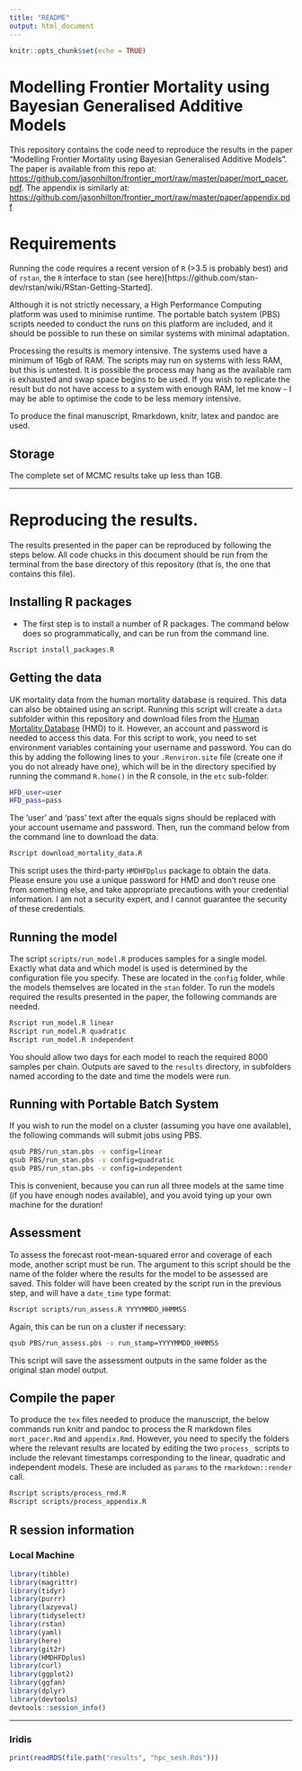```yaml
---
title: "README"
output: html_document
---
```


```r
knitr::opts_chunk$set(echo = TRUE)
```

# Modelling Frontier Mortality using Bayesian Generalised Additive Models

This repository contains the code need to reproduce the results in the paper "Modelling Frontier Mortality using Bayesian Generalised Additive Models". 
The paper is available from this repo at:
[https://github.com/jasonhilton/frontier_mort/raw/master/paper/mort_pacer.pdf](https://github.com/jasonhilton/frontier_mort/raw/master/paper/mort_pacer.pdf).
The appendix is similarly at:
[https://github.com/jasonhilton/frontier_mort/raw/master/paper/appendix.pdf](https://github.com/jasonhilton/frontier_mort/raw/master/paper/appendix.pdf)


# Requirements

Running the code requires a recent version of `R` (>3.5 is probably best) and of `rstan`, the `R` interface to stan  (see here)[https://github.com/stan-dev/rstan/wiki/RStan-Getting-Started].


Although it is not strictly necessary, a High Performance Computing platform was used to minimise runtime. The portable batch system (PBS) scripts needed to conduct the runs on this platform are included, and it should be possible to run these on similar systems with minimal adaptation.

Processing the results is memory intensive. The systems used have a minimum of 16gb of RAM. The scripts may run on systems with less RAM, but this is untested. It is possible the process may hang as the available ram is exhausted and swap space begins to be used. If you wish to replicate the result but do not have access to a system with enough RAM, let me know - I may be able to optimise the code to be less memory intensive.

To produce the final manuscript, Rmarkdown, knitr, latex and pandoc are used.

## Storage
The complete set of MCMC results take up less than 1GB.

---

# Reproducing the results.

The results presented in the paper can be reproduced by following the steps below. All code chucks in this document should be run from the terminal from the base directory of this repository (that is, the one that contains this file).

## Installing R packages
- The first step is to install a number of R packages. The command below does so programmatically, and can be run from the command line.
```bash
Rscript install_packages.R
```


## Getting the data
UK mortality data from the human mortality database is required. This data can also be obtained using an script. Running this script will create a `data` subfolder within this repository and download files from the [Human Mortality Database](http://www.mortality.org/) (HMD) to it. However, an account and password is needed to access this data. 
For this script to work, you need to set environment variables containing your username and password. You can do this by adding the following lines to your `.Renviron.site` file (create one if you do not already have one), which will be in the directory specified by running the command `R.home()` in the R console, in the `etc` sub-folder.

```bash
HFD_user=user
HFD_pass=pass
```
The 'user' and 'pass' text after the equals signs should be replaced with your account username and password. Then, run the command below from the command line to download the data.

```bash
Rscript download_mortality_data.R
```

This script uses the third-party `HMDHFDplus` package to obtain the data. Please ensure you use a unique password for HMD and don't reuse one from something else, and take appropriate precautions with your credential information. I am not a security expert, and I cannot guarantee the security of these credentials. 

## Running the model

The script `scripts/run_model.R` produces samples for a single model. 
Exactly what data and which model is used is determined by the configuration file you specify. These are located in the `config` folder, while the models themselves are located in the `stan` folder.  To run the models required the results presented in the paper, the following commands are needed. 

```bash
Rscript run_model.R linear
Rscript run_model.R quadratic
Rscript run_model.R independent
```
You should allow two days for each model to reach the required 8000 samples per chain. Outputs are saved to the `results` directory, in subfolders named according to the date and time the models were run.

## Running with Portable Batch System

If you wish to run the model on a cluster (assuming you have one available), the following commands will submit jobs using PBS.
```bash

qsub PBS/run_stan.pbs -v config=linear
qsub PBS/run_stan.pbs -v config=quadratic
qsub PBS/run_stan.pbs -v config=independent

```
This is convenient, because you can run all three models at the same time (if you have enough nodes available), and you avoid tying up your own machine for the duration!


## Assessment 
To assess the forecast root-mean-squared error and coverage of each mode, another script must be run. The argument to this script should be the name of the folder where the results for the model to be assessed are saved. This folder will have been created by the script run in the previous step, and will have a `date_time` type format:

```bash

Rscript scripts/run_assess.R YYYYMMDD_HHMMSS

```

Again, this can be run on a cluster if necessary:

```bash

qsub PBS/run_assess.pbs -v run_stamp=YYYYMMDD_HHMMSS

```

This script will save the assessment outputs in the same folder as the original stan model output.


## Compile the paper
To produce the `tex` files needed to produce the manuscript, the below commands run knitr and pandoc to process the R markdown files `mort_pacer.Rmd` and `appendix.Rmd`.
However, you need to specify the folders where the relevant results are located by editing the two `process_` scripts to include the relevant timestamps corresponding to the linear, quadratic and independent models. These are included as `params` to the `rmarkdown::render` call.

```bash

Rscript scripts/process_rmd.R
Rscript scripts/process_appendix.R
```



## R session information

### Local Machine
```r
library(tibble)
library(magrittr)
library(tidyr)
library(purrr)
library(lazyeval)
library(tidyselect)
library(rstan)
library(yaml)
library(here)
library(git2r)
library(HMDHFDplus)
library(curl)
library(ggplot2)
library(ggfan)
library(dplyr)
library(devtools)
devtools::session_info()
```


----

### Iridis

```r
print(readRDS(file.path("results", "hpc_sesh.Rds")))
```